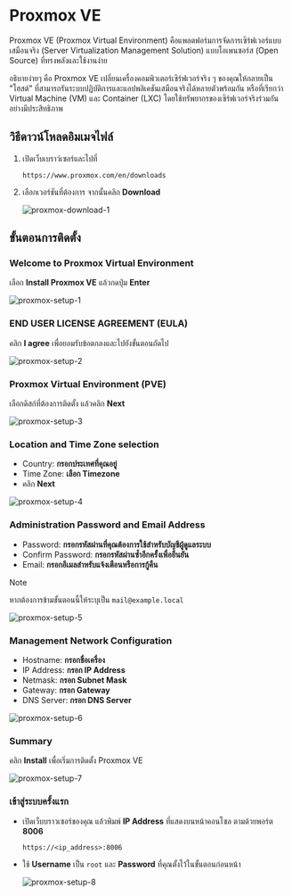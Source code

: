 
# Proxmox VE

Proxmox VE (Proxmox Virtual Environment) คือแพลตฟอร์มการจัดการเซิร์ฟเวอร์แบบเสมือนจริง (Server Virtualization Management Solution) แบบโอเพนซอร์ส (Open Source) ที่ทรงพลังและใช้งานง่าย

อธิบายง่ายๆ คือ Proxmox VE เปลี่ยนเครื่องคอมพิวเตอร์เซิร์ฟเวอร์จริง ๆ ของคุณให้กลายเป็น "โฮสต์" ที่สามารถรันระบบปฏิบัติการและแอปพลิเคชันเสมือนจริงได้หลายตัวพร้อมกัน หรือที่เรียกว่า Virtual Machine (VM) และ Container (LXC) โดยใช้ทรัพยากรของเซิร์ฟเวอร์จริงร่วมกันอย่างมีประสิทธิภาพ

## วิธีดาวน์โหลดอิมเมจไฟล์

1. เปิดเว็บเบราว์เซอร์และไปที่

    ```
    https://www.proxmox.com/en/downloads
    ```

2. เลือกเวอร์ชันที่ต้องการ จากนั้นคลิก **Download**

    ![proxmox-download-1](/images/proxmox/proxmox-download-1.png)


## ขั้นตอนการติดตั้ง

<Steps>

### Welcome to Proxmox Virtual Environment

เลือก **Install Proxmox VE** แล้วกดปุ่ม **Enter**

![proxmox-setup-1](/images/proxmox/setup-1.png)

### END USER LICENSE AGREEMENT (EULA)

คลิก **I agree** เพื่อยอมรับข้อตกลงและไปยังขั้นตอนถัดไป

![proxmox-setup-2](/images/proxmox/setup-2.png)

### Proxmox Virtual Environment (PVE)

เลือกดิสก์ที่ต้องการติดตั้ง แล้วคลิก **Next**

![proxmox-setup-3](/images/proxmox/setup-3.png)

### Location and Time Zone selection

- Country: **กรอกประเทศที่คุณอยู่**
- Time Zone: **เลือก Timezone**
- คลิก **Next**

![proxmox-setup-4](/images/proxmox/setup-4.png)

### Administration Password and Email Address

- Password: **กรอกรหัสผ่านที่คุณต้องการใช้สำหรับบัญชีผู้ดูแลระบบ**
- Confirm Password: **กรอกรหัสผ่านซ้ำอีกครั้งเพื่อยืนยัน**
- Email: **กรอกอีเมลสำหรับแจ้งเตือนหรือการกู้คืน**

> [!note]
>
> หากต้องการข้ามขั้นตอนนี้ให้ระบุเป็น `mail@example.local`

![proxmox-setup-5](/images/proxmox/setup-5.png)

### Management Network Configuration

- Hostname: **กรอกชื่อเครื่อง**
- IP Address: **กรอก IP Address**
- Netmask: **กรอก Subnet Mask**
- Gateway: **กรอก Gateway**
- DNS Server: **กรอก DNS Server**

![proxmox-setup-6](/images/proxmox/setup-6.png)

### Summary

คลิก **Install** เพื่อเริ่มการติดตั้ง Proxmox VE

![proxmox-setup-7](/images/proxmox/setup-7.png)

### เข้าสู่ระบบครั้งแรก

- เปิดเว็บบราวเซอร์ของคุณ แล้วพิมพ์ **IP Address** ที่แสดงบนหน้าคอนโซล ตามด้วยพอร์ต **8006**

    ```url copy
    https://<ip_address>:8006
    ```

- ใช้ **Username** เป็น `root` และ **Password** ที่คุณตั้งไว้ในขั้นตอนก่อนหน้า

    ![proxmox-setup-8](/images/proxmox/proxmox-setup-8.png)

</Steps>